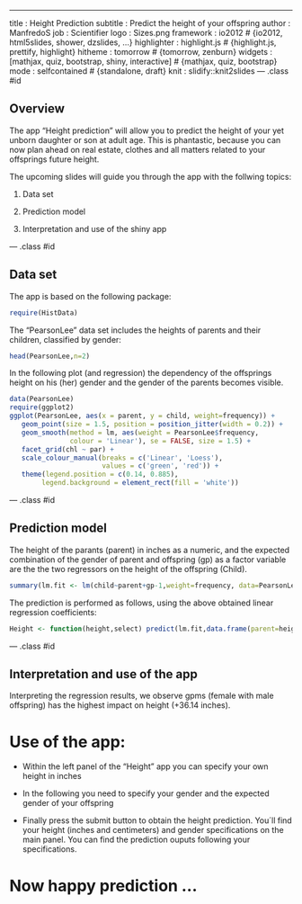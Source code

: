 ---
title       : Height Prediction
subtitle    : Predict the height of your offspring
author      : ManfredoS
job         : Scientifier
logo        : Sizes.png
framework   : io2012        # {io2012, html5slides, shower, dzslides, ...}
highlighter : highlight.js  # {highlight.js, prettify, highlight}
hitheme     : tomorrow      # {tomorrow, zenburn}
widgets     : [mathjax, quiz, bootstrap, shiny, interactive]            # {mathjax, quiz, bootstrap}
mode        : selfcontained # {standalone, draft}
knit        : slidify::knit2slides
--- .class #id

## Overview

The app "Height prediction" will allow you to predict the height of your yet unborn daughter or son at adult age. This is phantastic, because you can now plan ahead on real estate, clothes and all matters related to your offsprings future height.

The upcoming slides will guide you through the app with the follwing topics: 

1. Data set

2. Prediction model 

3. Interpretation and use of the shiny app


--- .class #id 

## Data set

The app is based on the following package:
```r
require(HistData)
```
The "PearsonLee" data set includes the heights of parents and their children, classified by gender:
```r
head(PearsonLee,n=2)
```
In the following plot (and regression) the dependency of the offsprings height on his (her) gender and the gender of the parents becomes visible. 
```r
data(PearsonLee)
require(ggplot2)
ggplot(PearsonLee, aes(x = parent, y = child, weight=frequency)) +
   geom_point(size = 1.5, position = position_jitter(width = 0.2)) +
   geom_smooth(method = lm, aes(weight = PearsonLee$frequency,
               colour = 'Linear'), se = FALSE, size = 1.5) +
   facet_grid(chl ~ par) +
   scale_colour_manual(breaks = c('Linear', 'Loess'),
                       values = c('green', 'red')) +
   theme(legend.position = c(0.14, 0.885),
        legend.background = element_rect(fill = 'white'))
```

--- .class #id 

## Prediction model

The height of the parants (parent) in inches as a numeric, and the expected combination of the gender of parent and offspring (gp) as a factor variable are the the two regressors on the height of the offspring (Child).    
```r
summary(lm.fit <- lm(child~parent+gp-1,weight=frequency, data=PearsonLee))$coefficients
```

The prediction is performed as follows, using the above obtained linear regression coefficients:    
```r
Height <- function(height,select) predict(lm.fit,data.frame(parent=height,gp=as.factor(select)),type="response")
```


--- .class #id 

## Interpretation and use of the app

Interpreting the regression results, we observe gpms (female with male offspring) has the highest impact on height (+36.14 inches).

# Use of the app:
* Within the left panel of the "Height" app you can specify your own height in inches

* In the following you need to specify your gender and the expected gender of your offspring

* Finally press the submit button to obtain the height prediction. You´ll find your height (inches and centimeters) and gender specifications on the main panel.
You can find the prediction ouputs following your specifications.

# Now happy prediction ...

